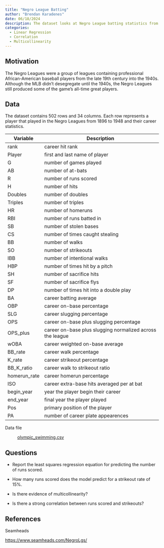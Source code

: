 ```yaml
---
title: "Negro League Batting"
author: "Brendan Karadenes"
date: 06/18/2024
description: The dataset looks at Negro League batting statistics from 1886 to 1948.
categories:
  - Linear Regression
  - Correlation
  - Multicollinearity
---
```


## Motivation

The Negro Leagues were a group of leagues containing professional African-American baseball players from the late 19th century into the 1940s. Although the MLB didn't desegregate until the 1940s, the Negro Leagues still produced some of the game's all-time great players.

## Data

The dataset contains 502 rows and 34 columns. Each row represents a player that played in the Negro Leagues from 1896 to 1948 and their career statistics.

| Variable     | Description                                               |
|--------------|-----------------------------------------------------------|
| rank         | career hit rank                                           |
| Player       | first and last name of player                             |
| G            | number of games played                                    |
| AB           | number of at-bats                                         |
| R            | number of runs scored                                     |
| H            | number of hits                                            |
| Doubles      | number of doubles                                         |
| Triples      | number of triples                                         |
| HR           | number of homeruns                                        |
| RBI          | number of runs batted in                                  |
| SB           | number of stolen bases                                    |
| CS           | number of times caught stealing                           |
| BB           | number of walks                                           |
| SO           | number of strikeouts                                      |
| IBB          | number of intentional walks                               |
| HBP          | number of times hit by a pitch                            |
| SH           | number of sacrifice hits                                  |
| SF           | number of sacrifice flys                                  |
| DP           | number of times hit into a double play                    |
| BA           | career batting average                                    |
| OBP          | career on-base percentage                                 |
| SLG          | career slugging percentage                                |
| OPS          | career on-base plus slugging percentage                   |
| OPS_plus     | career on-base plus slugging normalized across the league |
| wOBA         | career weighted on-base average                           |
| BB_rate      | career walk percentage                                    |
| K_rate       | career strikeout percentage                               |
| BB_K_ratio   | career walk to strikeout ratio                            |
| homerun_rate | career homerun percentage                                 |
| ISO          | career extra-base hits averaged per at bat                |
| begin_year   | year the player begin their career                        |
| end_year     | final year the player played                              |
| Pos          | primary position of the player                            |
| PA           | number of career plate appearences                        |

Data file

:   [olympic_swimming.csv](../data/olympic_swimming.csv)

## Questions

-   Report the least squares regression equation for predicting the number of runs scored.

-   How many runs scored does the model predict for a strikeout rate of 15%.

-   Is there evidence of multicollinearity?

-   Is there a strong correlation between runs scored and strikeouts?

## References

Seamheads

<https://www.seamheads.com/NegroLgs/>
